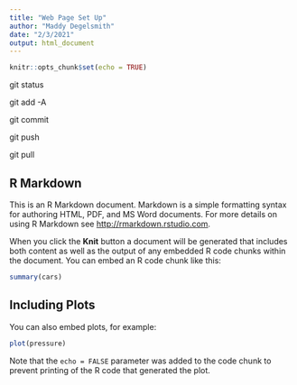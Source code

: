 ```yaml
---
title: "Web Page Set Up"
author: "Maddy Degelsmith"
date: "2/3/2021"
output: html_document
---
```


```r
knitr::opts_chunk$set(echo = TRUE)
```
git status 

git add -A 

git commit 

git push 

git pull 

## R Markdown

This is an R Markdown document. Markdown is a simple formatting syntax for authoring HTML, PDF, and MS Word documents. For more details on using R Markdown see <http://rmarkdown.rstudio.com>.

When you click the **Knit** button a document will be generated that includes both content as well as the output of any embedded R code chunks within the document. You can embed an R code chunk like this:

```r
summary(cars)
```

## Including Plots

You can also embed plots, for example:

```r
plot(pressure)
```

Note that the `echo = FALSE` parameter was added to the code chunk to prevent printing of the R code that generated the plot.
